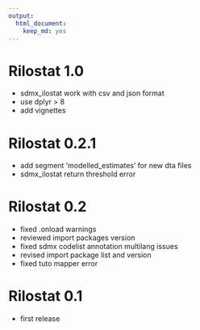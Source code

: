 ```yaml
---
output: 
  html_document: 
    keep_md: yes
---
```


# Rilostat 1.0

* sdmx_ilostat work with csv and json format
* use dplyr > 8
* add vignettes

# Rilostat 0.2.1

* add segment 'modelled_estimates' for new dta files
* sdmx_ilostat return threshold error

# Rilostat 0.2

* fixed .onload warnings
* reviewed import packages version
* fixed sdmx codelist annotation multilang issues
* revised import package list and version
* fixed tuto mapper error

# Rilostat 0.1

* first release